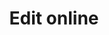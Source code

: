---
title: 'Edit online'
description: 'Display inline code and code blocks'
icon: 'laptop-code'
iconType: 'solid'
---